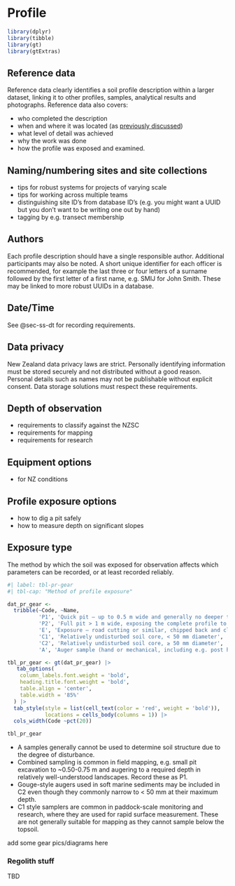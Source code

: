 # Profile

```r
library(dplyr)
library(tibble)
library(gt)
library(gtExtras)
```

## Reference data

Reference data clearly identifies a soil profile description within a larger dataset, linking it to other profiles, samples, analytical results and photographs. Reference data also covers:

-  who completed the description
-  when and where it was located (as [previously discussed](ss_01_location.qmd))
-  what level of detail was achieved
-  why the work was done
-  how the profile was exposed and examined.

## Naming/numbering sites and site collections

-   tips for robust systems for projects of varying scale
-   tips for working across multiple teams
-   distinguishing site ID's from database ID's (e.g. you might want a UUID but you don't want to be writing one out by hand)
-   tagging by e.g. transect membership

## Authors

Each profile description should have a single responsible author. Additional participants may also be noted. A short unique identifier for each officer is recommended, for example the last three or four letters of a surname followed by the first letter of a first name, e.g. [SMIJ]{.ceg} for John Smith. These may be linked to more robust [UUIDs]{.glossary} in a database.

## Date/Time

See @sec-ss-dt for recording requirements.

::: callout-caution
## Data privacy

New Zealand data privacy laws are strict. Personally identifying information must be stored securely and not distributed without a good reason. Personal details such as names may not be publishable without explicit consent. Data storage solutions must respect these requirements.

:::


## Depth of observation

- requirements to classify against the NZSC
- requirements for mapping
- requirements for research

## Equipment options

- for NZ conditions

## Profile exposure options

- how to dig a pit safely
- how to measure depth on significant slopes

## Exposure type

The method by which the soil was exposed for observation affects which parameters can be recorded, or at least recorded reliably.

```r
#| label: tbl-pr-gear
#| tbl-cap: "Method of profile exposure"

dat_pr_gear <-
  tribble(~Code, ~Name,
          'P1', 'Quick pit – up to 0.5 m wide and generally no deeper than 1m',
          'P2', 'Full pit > 1 m wide, exposing the complete profile to regolith or bedrock',
          'E', 'Exposure – road cutting or similar, chipped back and cleaned',
          'C1', 'Relatively undisturbed soil core, < 50 mm diameter',
          'C2', 'Relatively undisturbed soil core, ≥ 50 mm diameter',
          'A', 'Auger sample (hand or mechanical, including e.g. post hole diggers)')

tbl_pr_gear <- gt(dat_pr_gear) |>
   tab_options(
    column_labels.font.weight = 'bold', 
    heading.title.font.weight = 'bold',
    table.align = 'center',
    table.width = '85%'
  ) |>
  tab_style(style = list(cell_text(color = 'red', weight = 'bold')),
            locations = cells_body(columns = 1)) |>
  cols_width(Code ~pct(20))

tbl_pr_gear
```

-   [A]{.ceg} samples generally cannot be used to determine soil structure due to the degree of disturbance.
-   Combined sampling is common in field mapping, e.g. small pit excavation to \~0.50-0.75 m and augering to a required depth in relatively well-understood landscapes. Record these as [P1]{.ceg}.
-   Gouge-style augers used in soft marine sediments may be included in [C2]{.ceg} even though they commonly narrow to \< 50 mm at their maximum depth.
-   [C1]{.ceg} style samplers are common in paddock-scale monitoring and research, where they are used for rapid surface measurement. These are not generally suitable for mapping as they cannot sample below the topsoil.

[add some gear pics/diagrams here]{.diag}

### Regolith stuff

TBD